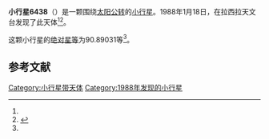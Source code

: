 {{Infobox planet
| bgcolour = #FFFFC0
| name = 6438 Suarez
| symbol = 
| image = 
| caption = 
| discovery = yes
| discovery_ref = 
| discoverer = {{link-en|亨利·德波鸿诺|Henri Debehogne}}
| discovery_site = [[拉西拉天文台|拉西拉天文台]] 
| discovered = 1988年1月18日
| designations = yes
| mp_name = 
| named_after = 
| alt_names = 1988 BS3/ 1972 NH / 1975 ET5 / 1978 ER / 1989 RD5
| mp_category = [[主带小行星|主带小行星]]
| orbit_ref = <ref name="a">[http://ssd.jpl.nasa.gov/sbdb.cgi?sstr=6438 6438 Suarez] {{Wayback|url=http://ssd.jpl.nasa.gov/sbdb.cgi?sstr=6438 |date=20110819150120 }}，小行星數據庫瀏覽器（JPL Small-Body Database Browser）－[[美国国家航空航天局|美国国家航空航天局]]喷气推进实验室</ref>
| epoch = 2456400.5 (2013年4月18日更新)
| aphelion = {{convert|2.6460625|AU|km|3|abbr=on|lk=out}}
| perihelion = {{convert|1.8101531|AU|km|3|abbr=on}}
| semimajor = {{convert|2.2281078|AU|km|3|abbr=on}}
| eccentricity = 0.1875828
| period = 1214.794209 [[日|日]]<br />3.33[[儒略年|儒略年]]
| avg_speed = 
| inclination = 5.21642
| asc_node = 161.24864
| mean_anomaly = 
| arg_peri = 90.89031
| satellites = 
| physical_characteristics = yes
| dimensions = 
| mass = 
| density = 
| surface_grav = 
| escape_velocity = 
| sidereal_day = 
| axial_tilt = 
| pole_ecliptic_lat = 
| pole_ecliptic_lon = 
| albedo = 
| temperatures= 
| temp_name1 = 
| mean_temp_1 = 
| max_temp_1 = 
| temp_name2 = 
| max_temp_2 = 
| spectral_type = 
| abs_magnitude = 90.89031
}}

'''小行星6438'''（{{lang-en|6438 Suarez}}）是一颗围绕[[太阳|太阳]][[公转|公转]]的[[小行星|小行星]]。1988年1月18日，{{link-en|亨利·德波鸿诺|Henri Debehogne}}在拉西拉天文台发现了此天体<ref name="a" /><ref>{{cite news|title=小行星列表|url=http://cfa-www.harvard.edu/iau/lists/NumberedMPs.txt|accessdate=2013-07-08|newspaper=哈佛大学|archive-date=2008-05-17|archive-url=https://web.archive.org/web/20080517010638/http://cfa-www.harvard.edu/iau/lists/NumberedMPs.txt|dead-url=no}}</ref>。

这颗小行星的[[绝对星等|绝对星等]]为90.89031等<ref name="a" />。

==参考文献==
{{reflist}}
{{Minor Planet Number|[[小行星6437|小行星6437]]|[[小行星6439|小行星6439]]}}

{{小天体}}

[[Category:小行星带天体|Category:小行星带天体]]
[[Category:1988年发现的小行星|Category:1988年发现的小行星]]

{{asteroid-stub}}